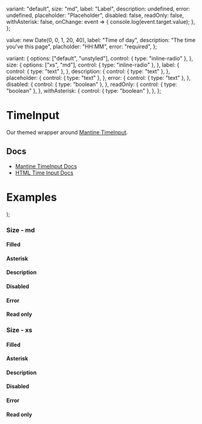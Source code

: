 
  variant: "default",
  size: "md",
  label: "Label",
  description: undefined,
  error: undefined,
  placeholder: "Placeholder",
  disabled: false,
  readOnly: false,
  withAsterisk: false,
  onChange: event => {
    console.log(event.target.value);
  },
};

  value: new Date(0, 0, 1, 20, 40),
  label: "Time of day",
  description: "The time you've this page",
  placholder: "HH:MM",
  error: "required",
};

  variant: {
    options: ["default", "unstyled"],
    control: { type: "inline-radio" },
  },
  size: {
    options: ["xs", "md"],
    control: { type: "inline-radio" },
  },
  label: {
    control: { type: "text" },
  },
  description: {
    control: { type: "text" },
  },
  placeholder: {
    control: { type: "text" },
  },
  error: {
    control: { type: "text" },
  },
  disabled: {
    control: { type: "boolean" },
  },
  readOnly: {
    control: { type: "boolean" },
  },
  withAsterisk: {
    control: { type: "boolean" },
  },
};

<Meta of={TimeInputStories} />

# TimeInput

Our themed wrapper around [Mantine TimeInput](https://v6.mantine.dev/dates/time-input/).

## Docs

*   [Mantine TimeInput Docs](https://v6.mantine.dev/dates/time-input/)
*   [HTML Time Input Docs](https://developer.mozilla.org/en-US/docs/Web/HTML/Element/input/time)

# Examples


  <Stack>
    <TimeInput {...args} variant="default" />
    <TimeInput {...args} variant="unstyled" />
  </Stack>
);


<Canvas>
  <Story of={TimeInputStories.Default_} />
</Canvas>

### Size - md


<Canvas>
  <Story of={TimeInputStories.EmptyMd_} />
</Canvas>

#### Filled


<Canvas>
  <Story of={TimeInputStories.FilledMd_} />
</Canvas>

#### Asterisk


<Canvas>
  <Story of={TimeInputStories.AsteriskMd_} />
</Canvas>

#### Description


<Canvas>
  <Story of={TimeInputStories.DescriptionMd_} />
</Canvas>

#### Disabled


<Canvas>
  <Story of={TimeInputStories.DisabledMd_} />
</Canvas>

#### Error


<Canvas>
  <Story of={TimeInputStories.ErrorMd_} />
</Canvas>

#### Read only


<Canvas>
  <Story of={TimeInputStories.ReadOnlyMd_} />
</Canvas>

### Size - xs


<Canvas>
  <Story of={TimeInputStories.EmptyXs_} />
</Canvas>

#### Filled


<Canvas>
  <Story of={TimeInputStories.FilledXs_} />
</Canvas>

#### Asterisk


<Canvas>
  <Story of={TimeInputStories.AsteriskXs_} />
</Canvas>

#### Description


<Canvas>
  <Story of={TimeInputStories.DescriptionXs_} />
</Canvas>

#### Disabled


<Canvas>
  <Story of={TimeInputStories.DisabledXs_} />
</Canvas>

#### Error


<Canvas>
  <Story of={TimeInputStories.ErrorXs_} />
</Canvas>

#### Read only


<Canvas>
  <Story of={TimeInputStories.ReadOnlyXs_} />
</Canvas>
